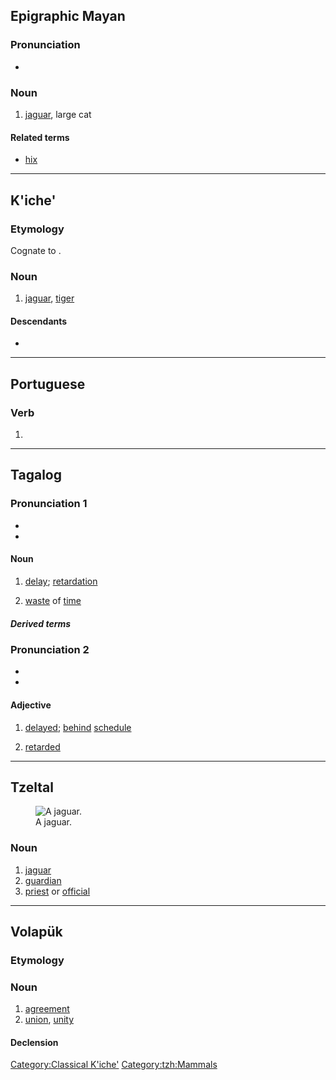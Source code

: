 {{also|bālam|bālām|baläm|bałam}}

==Epigraphic Mayan==

===Pronunciation===
* {{IPA|emy|/ɓɑlɑm/, /ɓɑhlɑm/}}

===Noun===
{{head|emy|noun}}

# [[jaguar]], large cat

====Related terms====
* [[hix]]

----

==K'iche'==

===Etymology===
Cognate to {{cog|yua|báalam}}.

===Noun===
{{head|quc|noun}}

# {{lb|quc|Classical K'iche'|}} [[jaguar]], [[tiger]]

[[Category:Classical K'iche']]

====Descendants====
* {{desc|quc|baläm}}

----

==Portuguese==

===Verb===
{{head|pt|verb form}}

# {{pt-verb-form-of|balar}}

----

==Tagalog==

===Pronunciation 1===
* {{hyph|tl|ba|lam}}
* {{tl-IPA}}

====Noun====
{{tl-noun}}

# [[delay]]; [[retardation]]
#: {{syn|tl|abala|antala|bimbin|tigil}}
# [[waste]] of [[time]]

=====Derived terms=====
{{der3|tl|balamin|bumalam|pagkabalam|kabalaman|mabalam}}

===Pronunciation 2===
* {{hyph|tl|ba|lam}}
* {{tl-IPA|balám}}

====Adjective====
{{tl-adj|balám}}

# [[delayed]]; [[behind]] [[schedule]]
#: {{syn|tl|antala|abala|huli}}
# [[retarded]]

----

==Tzeltal==
[[Image:Standing jaguar.jpg|thumb|right|A jaguar.]]

===Noun===
{{head|tzh|noun}}

# [[jaguar]]
# [[guardian]]
# [[priest]] or [[official]]

[[Category:tzh:Mammals]]

----

==Volapük==

===Etymology===
{{suffix|vo|bal|am}}

===Noun===
{{vo-noun}}

# [[agreement]]
# [[union]], [[unity]]

====Declension====
{{vo-decl-noun}}